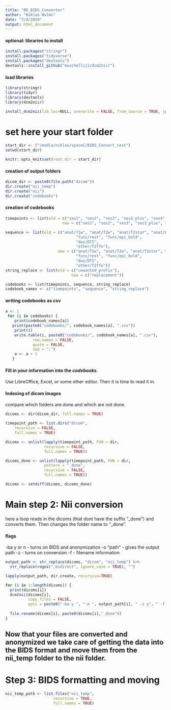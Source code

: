 ```yaml
---
title: "BD_BIDS_Converter"
author: "Niklas Wulms"
date: "7/4/2019"
output: html_document
---
```


#### optional: libraries to install

```r
install.packages("stringr")
install.packages("tidyverse")
install.packages("devtools")
devtools::install_github("muschellij2/dcm2niir")
```

#### load libraries

```r
library(stringr)
library(tidyr)
library(devtools)
library(dcm2niir)
```

```r
install_dcm2nii(lib.loc=NULL, overwrite = FALSE, from_source = TRUE, jpeg = FALSE, progdir = NULL)
```


# set here your start folder

```r
start_dir <- ("/media/niklas/spaceC/BIDS_Convert_test") 
setwd(start_dir)
```

```r

knitr::opts_knit$set(root.dir = start_dir)

```


#### creation of output folders

```r
dicom_dir <- paste0(file.path("dicom"))
dir.create("nii_temp")
dir.create("nii")
dir.create("codebooks")
```

#### creation of codebooks

```r
timepoints <- list(old = c("ses1", "ses2", "ses3", "ses3_plus", "ses4", "ses4_plus"), 
                         new = c("ses1", "ses2", "ses3", "ses3_plus", "ses4", "ses4_plus"))

sequence <- list(old = c("anat/T1w", "anat/T2w", "anat/T2star", "anat/FLAIR",
                               "func/rest", "func/epi_bold",
                               "dwi/DTI",
                               "other/T2ffe"),
                       new = c("anat/T1w", "anat/T2w", "anat/T2star", "anat/FLAIR",
                               "func/rest", "func/epi_bold",
                               "dwi/DTI",
                               "other/T2ffe"))
string_replace <- list(old = c("unwanted_prefix"),
                             new = c("replacement"))

codebooks <- list(timepoints, sequence, string_replace)
codebook_names <- c("timepoints", "sequence", "string_replace")
```

#### writing codebooks as csv

```r
a <- 1
 for (i in codebooks) {
    print(codebook_names[a])
   print(paste0("codebooks/", codebook_names[a], ".csv"))
    print(i)
    write.table(i, paste0("codebooks/", codebook_names[a], ".csv"), 
            row.names = FALSE,
            quote = FALSE,
            sep = ";")
    a <- a + 1
   }

```

#### Fill in your information into the _codebooks_.

Use LibreOffice, Excel, or some other editor. Then it is time to read it in.

#### Indexing of dicom images

compare which folders are done and which are not done.

```r
dicoms <- dir(dicom_dir, full.names = TRUE)

timepoint_path <- list.dirs("dicom", 
    recursive = FALSE, 
    full.names = TRUE)

dicoms <- unlist(lapply(timepoint_path, FUN = dir, 
                 recursive = FALSE, 
                 full.names = TRUE))

dicoms_done <- unlist(lapply(timepoint_path, FUN = dir, 
                 pattern = "_done", 
                 recursive = FALSE, 
                 full.names = TRUE))

dicoms <- setdiff(dicoms, dicoms_done)
```

# Main step 2: Nii conversion

here a loop reads in the dicoms (that dont have the suffix "_done") and converts them. Then changes the folder name to "_done".

#### flags

-ba y or n - turns on BIDS and anonymization
-o "path" - gives the output path
-z - turns on conversion
-f - filename information

```r

output_path <- str_replace(dicoms, "dicom", "nii_temp") %>%
  str_replace(regex(",bidirect", ignore_case = TRUE), "")

lapply(output_path, dir.create, recursive=TRUE)

for (i in 1:length(dicoms)) {
  print(dicoms[i])
  dcm2nii(dicoms[i], 
          copy_files = FALSE,
          opts = paste0("-ba y ", "-o ", output_path[i], " -z y", " -f %d"))
  
  file.rename(dicoms[i], paste0(dicoms[i],"_done"))
}

```

## Now that your files are converted and anonymized we take care of getting the data into the BIDS format and move them from the nii_temp folder to the nii folder.

# Step 3: BIDS formatting and moving

```r
nii_temp_path <- list.files("nii_temp", 
                     recursive = TRUE,
                     full.names = TRUE)
```







